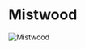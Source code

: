 

# Mistwood

<Image src="https://cdn.sanity.io/images/1as7cn02/production/65a618982d2d302c8b1a3ebbc88bba7a3b195f22-1858x1057.png?w=976&h=350&fit=crop&crop=center&auto=format" alt="Mistwood" width={976} height={350}  />

<ProjectDetails
  region="Stormlands"
  house="House Mertyns"
  type="Castle"
  status="Completed"
  warp="/warp mistwood"
  projectLead="SerLoras, Dartman"
  dateStarted="October 11, 2017"
  dateCompleted="October 11, 2017"
/>

